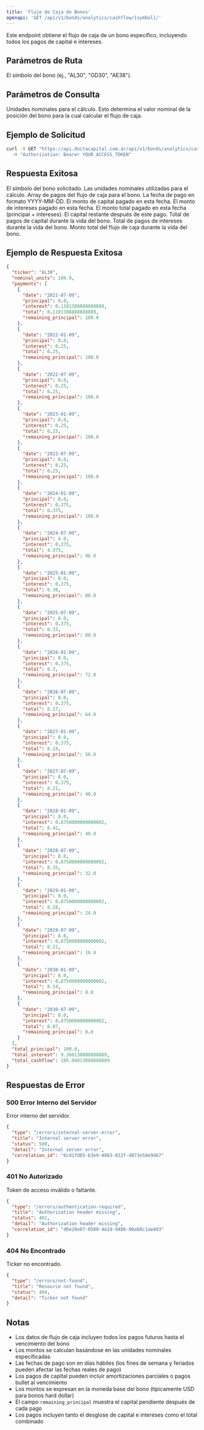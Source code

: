 ```yaml
---
title: 'Flujo de Caja de Bonos'
openapi: 'GET /api/v1/bonds/analytics/cashflow/{symbol}/'
---
```


<Note>
  Este endpoint obtiene el flujo de caja de un bono específico, incluyendo todos los pagos de capital e intereses.
</Note>

## Parámetros de Ruta

<ParamField path="symbol" type="string" required>
  El símbolo del bono (ej., "AL30", "GD30", "AE38").
</ParamField>

## Parámetros de Consulta

<ParamField query="nominal_units" type="integer" required>
  Unidades nominales para el cálculo. Esto determina el valor nominal de la posición del bono para la cual calcular el flujo de caja.
</ParamField>

## Ejemplo de Solicitud

```bash
curl -X GET "https://api.doctacapital.com.ar/api/v1/bonds/analytics/cashflow/AL30/?nominal_units=100" \
  -H "Authorization: Bearer YOUR_ACCESS_TOKEN"
```

## Respuesta Exitosa

<ResponseField name="ticker" type="string">
  El símbolo del bono solicitado.
</ResponseField>

<ResponseField name="nominal_units" type="number">
  Las unidades nominales utilizadas para el cálculo.
</ResponseField>

<ResponseField name="payments" type="array">
  Array de pagos del flujo de caja para el bono.
</ResponseField>

<ResponseField name="payments[].date" type="string">
  La fecha de pago en formato YYYY-MM-DD.
</ResponseField>

<ResponseField name="payments[].principal" type="number">
  El monto de capital pagado en esta fecha.
</ResponseField>

<ResponseField name="payments[].interest" type="number">
  El monto de intereses pagado en esta fecha.
</ResponseField>

<ResponseField name="payments[].total" type="number">
  El monto total pagado en esta fecha (principal + intereses).
</ResponseField>

<ResponseField name="payments[].remaining_principal" type="number">
  El capital restante después de este pago.
</ResponseField>

<ResponseField name="total_principal" type="number">
  Total de pagos de capital durante la vida del bono.
</ResponseField>

<ResponseField name="total_interest" type="number">
  Total de pagos de intereses durante la vida del bono.
</ResponseField>

<ResponseField name="total_cashflow" type="number">
  Monto total del flujo de caja durante la vida del bono.
</ResponseField>

## Ejemplo de Respuesta Exitosa

```json
{
  "ticker": "AL30",
  "nominal_units": 100.0,
  "payments": [
    {
      "date": "2021-07-09",
      "principal": 0.0,
      "interest": 0.1101388888888889,
      "total": 0.1101388888888889,
      "remaining_principal": 100.0
    },
    {
      "date": "2022-01-09",
      "principal": 0.0,
      "interest": 0.25,
      "total": 0.25,
      "remaining_principal": 100.0
    },
    {
      "date": "2022-07-09",
      "principal": 0.0,
      "interest": 0.25,
      "total": 0.25,
      "remaining_principal": 100.0
    },
    {
      "date": "2023-01-09",
      "principal": 0.0,
      "interest": 0.25,
      "total": 0.25,
      "remaining_principal": 100.0
    },
    {
      "date": "2023-07-09",
      "principal": 0.0,
      "interest": 0.25,
      "total": 0.25,
      "remaining_principal": 100.0
    },
    {
      "date": "2024-01-09",
      "principal": 0.0,
      "interest": 0.375,
      "total": 0.375,
      "remaining_principal": 100.0
    },
    {
      "date": "2024-07-09",
      "principal": 4.0,
      "interest": 0.375,
      "total": 4.375,
      "remaining_principal": 96.0
    },
    {
      "date": "2025-01-09",
      "principal": 8.0,
      "interest": 0.375,
      "total": 8.36,
      "remaining_principal": 88.0
    },
    {
      "date": "2025-07-09",
      "principal": 8.0,
      "interest": 0.375,
      "total": 8.33,
      "remaining_principal": 80.0
    },
    {
      "date": "2026-01-09",
      "principal": 8.0,
      "interest": 0.375,
      "total": 8.3,
      "remaining_principal": 72.0
    },
    {
      "date": "2026-07-09",
      "principal": 8.0,
      "interest": 0.375,
      "total": 8.27,
      "remaining_principal": 64.0
    },
    {
      "date": "2027-01-09",
      "principal": 8.0,
      "interest": 0.375,
      "total": 8.24,
      "remaining_principal": 56.0
    },
    {
      "date": "2027-07-09",
      "principal": 8.0,
      "interest": 0.375,
      "total": 8.21,
      "remaining_principal": 48.0
    },
    {
      "date": "2028-01-09",
      "principal": 8.0,
      "interest": 0.8750000000000002,
      "total": 8.42,
      "remaining_principal": 40.0
    },
    {
      "date": "2028-07-09",
      "principal": 8.0,
      "interest": 0.8750000000000002,
      "total": 8.35,
      "remaining_principal": 32.0
    },
    {
      "date": "2029-01-09",
      "principal": 8.0,
      "interest": 0.8750000000000002,
      "total": 8.28,
      "remaining_principal": 24.0
    },
    {
      "date": "2029-07-09",
      "principal": 8.0,
      "interest": 0.8750000000000002,
      "total": 8.21,
      "remaining_principal": 16.0
    },
    {
      "date": "2030-01-09",
      "principal": 8.0,
      "interest": 0.8750000000000002,
      "total": 8.14,
      "remaining_principal": 8.0
    },
    {
      "date": "2030-07-09",
      "principal": 8.0,
      "interest": 0.8750000000000002,
      "total": 8.07,
      "remaining_principal": 0.0
    }
  ],
  "total_principal": 100.0,
  "total_interest": 9.360138888888889,
  "total_cashflow": 105.04013888888889
}
```

## Respuestas de Error

### 500 Error Interno del Servidor
Error interno del servidor.

```json
{
  "type": "/errors/internal-server-error",
  "title": "Internal server error",
  "status": 500,
  "detail": "Internal server error",
  "correlation_id": "6cd1fd05-63e9-4863-832f-d873e58e9d67"
}
```

### 401 No Autorizado
Token de acceso inválido o faltante.

```json
{
  "type": "/errors/authentication-required",
  "title": "Authorization header missing",
  "status": 401,
  "detail": "Authorization header missing",
  "correlation_id": "d6e20e07-0580-4e2d-9480-00a68c1ae493"
}
```

### 404 No Encontrado
Ticker no encontrado.

```json
{
  "type": "/errors/not-found",
  "title": "Resource not found",
  "status": 404,
  "detail": "Ticker not found"
}
```

## Notas

- Los datos de flujo de caja incluyen todos los pagos futuros hasta el vencimiento del bono
- Los montos se calculan basándose en las unidades nominales especificadas
- Las fechas de pago son en días hábiles (los fines de semana y feriados pueden afectar las fechas reales de pago)
- Los pagos de capital pueden incluir amortizaciones parciales o pagos bullet al vencimiento
- Los montos se expresan en la moneda base del bono (típicamente USD para bonos hard dollar)
- El campo `remaining_principal` muestra el capital pendiente después de cada pago
- Los pagos incluyen tanto el desglose de capital e intereses como el total combinado
